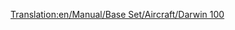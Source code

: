 [[Translation:en/Manual/Base Set/Aircraft/Darwin 100]]

{{hu/Manual/Base Set/Aircraft/Repülőgépek|Name=Darwin 100
|Image=[[File:en/Manual/Base Set/Aircraft/Boeing727.png|FPP Dart]]
|Cost=36.919 (73,828)
|Speed=947 km/h (592 MPH)
|Annual=6.750 (13,500)
|Designed=1962
|Lifespan=25
|Capacity=170 utas és 35 csomag levél
|Description=Az első Darwin repülő, a Boeing repülőgépek új neve.
|Real-life=[http://hu.wikipedia.org/wiki/Boeing_727 Boeing 727]
}}